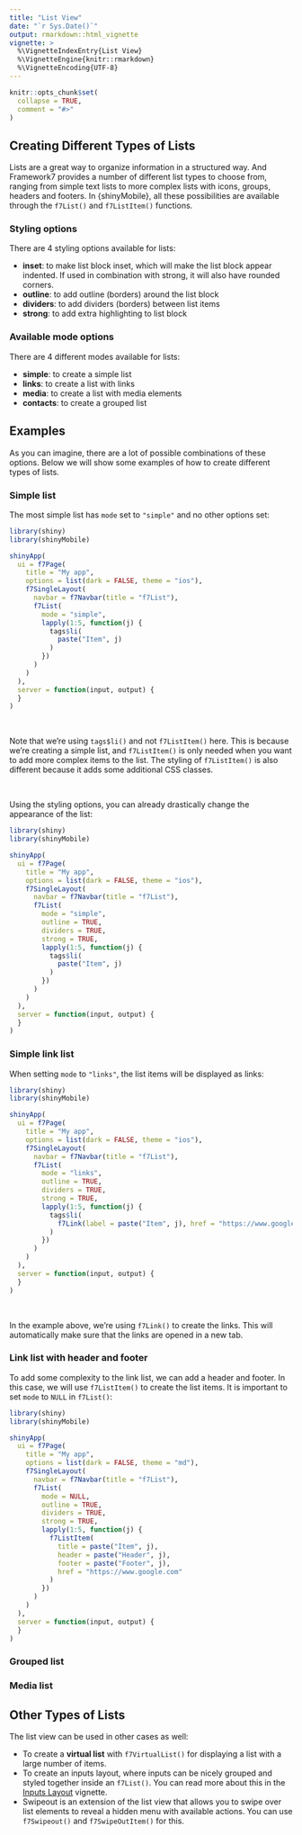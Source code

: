 ```yaml
---
title: "List View"
date: "`r Sys.Date()`"
output: rmarkdown::html_vignette
vignette: >
  %\VignetteIndexEntry{List View}
  %\VignetteEngine{knitr::rmarkdown}
  %\VignetteEncoding{UTF-8}
---
```


```r
knitr::opts_chunk$set(
  collapse = TRUE,
  comment = "#>"
)
```

## Creating Different Types of Lists

Lists are a great way to organize information in a structured way. And Framework7 provides a number of different list types to choose from, ranging from simple text lists to more complex lists with icons, groups, headers and footers. In {shinyMobile}, all these possibilities are available through the `f7List()` and `f7ListItem()` functions.

### Styling options

There are 4 styling options available for lists:

- __inset__: to make list block inset, which will make the list block appear indented. If used in combination with strong, it will also have rounded corners.
- __outline__: to add outline (borders) around the list block
- __dividers__: to add dividers (borders) between list items
- __strong__: to add extra highlighting to list block

### Available mode options

There are 4 different modes available for lists:

- __simple__: to create a simple list
- __links__: to create a list with links
- __media__: to create a list with media elements
- __contacts__: to create a grouped list

## Examples

As you can imagine, there are a lot of possible combinations of these options. Below we will show some examples of how to create different types of lists.

### Simple list

The most simple list has `mode` set to `"simple"` and no other options set:

```r
library(shiny)
library(shinyMobile)

shinyApp(
  ui = f7Page(
    title = "My app",
    options = list(dark = FALSE, theme = "ios"),
    f7SingleLayout(
      navbar = f7Navbar(title = "f7List"),
      f7List(
        mode = "simple",
        lapply(1:5, function(j) {
          tags$li(
            paste("Item", j)
          )
        })
      )
    )
  ),
  server = function(input, output) {
  }
)
```

<br>

Note that we're using `tags$li()` and not `f7ListItem()` here. This is because we're creating a simple list, and `f7ListItem()` is only needed when you want to add more complex items to the list. The styling of `f7ListItem()` is also different because it adds some additional CSS classes.

<br>

Using the styling options, you can already drastically change the appearance of the list:

```r
library(shiny)
library(shinyMobile)

shinyApp(
  ui = f7Page(
    title = "My app",
    options = list(dark = FALSE, theme = "ios"),
    f7SingleLayout(
      navbar = f7Navbar(title = "f7List"),
      f7List(
        mode = "simple",
        outline = TRUE,
        dividers = TRUE,
        strong = TRUE,
        lapply(1:5, function(j) {
          tags$li(
            paste("Item", j)
          )
        })
      )
    )
  ),
  server = function(input, output) {
  }
)
```

### Simple link list

When setting `mode` to `"links"`, the list items will be displayed as links:

```r
library(shiny)
library(shinyMobile)

shinyApp(
  ui = f7Page(
    title = "My app",
    options = list(dark = FALSE, theme = "ios"),
    f7SingleLayout(
      navbar = f7Navbar(title = "f7List"),
      f7List(
        mode = "links",
        outline = TRUE,
        dividers = TRUE,
        strong = TRUE,
        lapply(1:5, function(j) {
          tags$li(
            f7Link(label = paste("Item", j), href = "https://www.google.com")
          )
        })
      )
    )
  ),
  server = function(input, output) {
  }
)
```

<br>

In the example above, we're using `f7Link()` to create the links. This will automatically make sure that the links are opened in a new tab. 

### Link list with header and footer

To add some complexity to the link list, we can add a header and footer. In this case, we will use `f7ListItem()` to create the list items. It is important to set `mode` to `NULL` in `f7List()`:   

```r
library(shiny)
library(shinyMobile)

shinyApp(
  ui = f7Page(
    title = "My app",
    options = list(dark = FALSE, theme = "md"),
    f7SingleLayout(
      navbar = f7Navbar(title = "f7List"),
      f7List(
        mode = NULL,
        outline = TRUE,
        dividers = TRUE,
        strong = TRUE,
        lapply(1:5, function(j) {
          f7ListItem(
            title = paste("Item", j),
            header = paste("Header", j),
            footer = paste("Footer", j),
            href = "https://www.google.com"
          )
        })
      )
    )
  ),
  server = function(input, output) {
  }
)
```

### Grouped list

### Media list

## Other Types of Lists

The list view can be used in other cases as well:

- To create a __virtual list__ with `f7VirtualList()` for displaying a list with a large number of items.
- To create an inputs layout, where inputs can be nicely grouped and styled together inside an `f7List()`. You can read more about this in the [Inputs Layout](inputs-layout.html) vignette.
- Swipeout is an extension of the list view that allows you to swipe over list elements to reveal a hidden menu with available actions. You can use `f7Swipeout()` and `f7SwipeOutItem()` for this.
